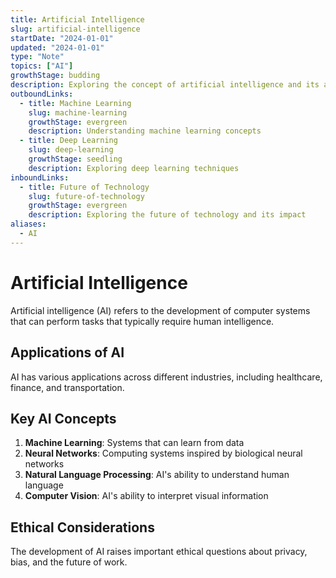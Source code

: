 ```yaml
---
title: Artificial Intelligence
slug: artificial-intelligence
startDate: "2024-01-01"
updated: "2024-01-01"
type: "Note"
topics: ["AI"]
growthStage: budding
description: Exploring the concept of artificial intelligence and its applications
outboundLinks:
  - title: Machine Learning
    slug: machine-learning
    growthStage: evergreen
    description: Understanding machine learning concepts
  - title: Deep Learning
    slug: deep-learning
    growthStage: seedling
    description: Exploring deep learning techniques
inboundLinks:
  - title: Future of Technology
    slug: future-of-technology
    growthStage: evergreen
    description: Exploring the future of technology and its impact
aliases:
  - AI
---
```



# Artificial Intelligence

Artificial intelligence (AI) refers to the development of computer systems that can perform tasks that typically require human intelligence.

## Applications of AI

AI has various applications across different industries, including healthcare, finance, and transportation.

<RemoteImage
  src="https://res.cloudinary.com/dxj9qr5gj/image/upload/c_scale,f_auto,q_auto:good,w_1100/v1621764330/maggieappleton.com/notes/tools/IMG_74BF7CB1E720-1_xpci1a.jpg"
  alt="Example of AI visualization showing different applications"
  width="800px"
  framed
  showalt
/>

## Key AI Concepts

1. **Machine Learning**: Systems that can learn from data
2. **Neural Networks**: Computing systems inspired by biological neural networks
3. **Natural Language Processing**: AI's ability to understand human language
4. **Computer Vision**: AI's ability to interpret visual information

<RemoteImage
  src="https://res.cloudinary.com/dg3gyk0gu/image/upload/c_scale,f_auto,q_auto:good,w_1200/v1590958542/maggieappleton.com/notes/roam-garden/quickopen.gif"
  alt="Example of an AI system processing information"
  width="700px"
  showalt
/>

## Ethical Considerations

The development of AI raises important ethical questions about privacy, bias, and the future of work.

